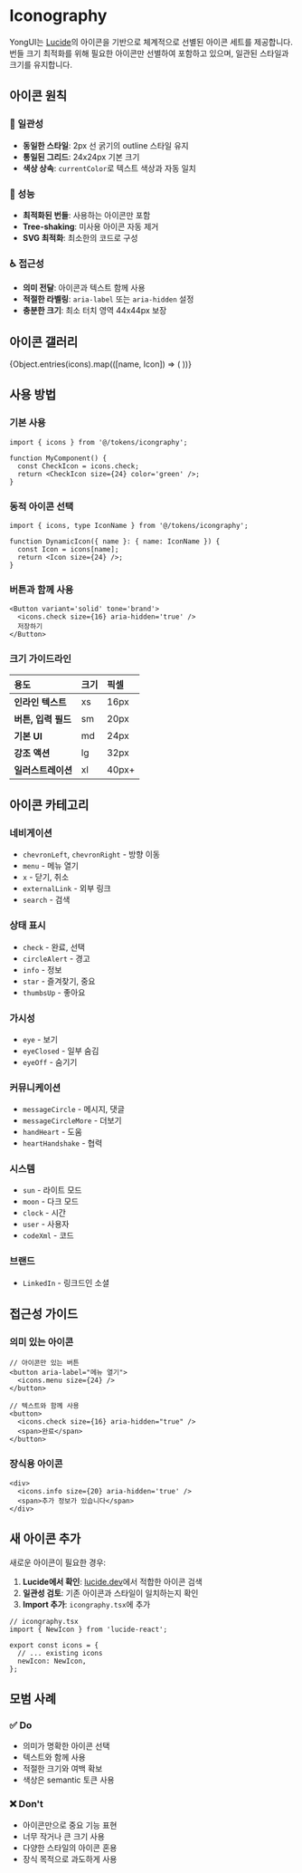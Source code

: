 
<Meta title='Tokens/Iconography' />

# Iconography

YongUI는 [Lucide](https://lucide.dev/)의 아이콘을 기반으로 체계적으로 선별된 아이콘 세트를 제공합니다.
번들 크기 최적화를 위해 필요한 아이콘만 선별하여 포함하고 있으며, 일관된 스타일과 크기를 유지합니다.

## 아이콘 원칙

### 🎨 일관성

- **동일한 스타일**: 2px 선 굵기의 outline 스타일 유지
- **통일된 그리드**: 24x24px 기본 크기
- **색상 상속**: `currentColor`로 텍스트 색상과 자동 일치

### 🚀 성능

- **최적화된 번들**: 사용하는 아이콘만 포함
- **Tree-shaking**: 미사용 아이콘 자동 제거
- **SVG 최적화**: 최소한의 코드로 구성

### ♿ 접근성

- **의미 전달**: 아이콘과 텍스트 함께 사용
- **적절한 라벨링**: `aria-label` 또는 `aria-hidden` 설정
- **충분한 크기**: 최소 터치 영역 44x44px 보장

## 아이콘 갤러리

<IconGallery>
  {Object.entries(icons).map(([name, Icon]) => (
    <IconItem name={name}>
      <Icon />
    </IconItem>
  ))}
</IconGallery>

## 사용 방법

### 기본 사용

```tsx
import { icons } from '@/tokens/icongraphy';

function MyComponent() {
  const CheckIcon = icons.check;
  return <CheckIcon size={24} color='green' />;
}
```

### 동적 아이콘 선택

```tsx
import { icons, type IconName } from '@/tokens/icongraphy';

function DynamicIcon({ name }: { name: IconName }) {
  const Icon = icons[name];
  return <Icon size={24} />;
}
```

### 버튼과 함께 사용

```tsx
<Button variant='solid' tone='brand'>
  <icons.check size={16} aria-hidden='true' />
  저장하기
</Button>
```

### 크기 가이드라인

| 용도                | 크기 | 픽셀  |
| :------------------ | :--- | :---- |
| **인라인 텍스트**   | xs   | 16px  |
| **버튼, 입력 필드** | sm   | 20px  |
| **기본 UI**         | md   | 24px  |
| **강조 액션**       | lg   | 32px  |
| **일러스트레이션**  | xl   | 40px+ |

## 아이콘 카테고리

### 네비게이션

- `chevronLeft`, `chevronRight` - 방향 이동
- `menu` - 메뉴 열기
- `x` - 닫기, 취소
- `externalLink` - 외부 링크
- `search` - 검색

### 상태 표시

- `check` - 완료, 선택
- `circleAlert` - 경고
- `info` - 정보
- `star` - 즐겨찾기, 중요
- `thumbsUp` - 좋아요

### 가시성

- `eye` - 보기
- `eyeClosed` - 일부 숨김
- `eyeOff` - 숨기기

### 커뮤니케이션

- `messageCircle` - 메시지, 댓글
- `messageCircleMore` - 더보기
- `handHeart` - 도움
- `heartHandshake` - 협력

### 시스템

- `sun` - 라이트 모드
- `moon` - 다크 모드
- `clock` - 시간
- `user` - 사용자
- `codeXml` - 코드

### 브랜드

- `LinkedIn` - 링크드인 소셜

## 접근성 가이드

### 의미 있는 아이콘

```tsx
// 아이콘만 있는 버튼
<button aria-label="메뉴 열기">
  <icons.menu size={24} />
</button>

// 텍스트와 함께 사용
<button>
  <icons.check size={16} aria-hidden="true" />
  <span>완료</span>
</button>
```

### 장식용 아이콘

```tsx
<div>
  <icons.info size={20} aria-hidden='true' />
  <span>추가 정보가 있습니다</span>
</div>
```

## 새 아이콘 추가

새로운 아이콘이 필요한 경우:

1. **Lucide에서 확인**: [lucide.dev](https://lucide.dev)에서 적합한 아이콘 검색
2. **일관성 검토**: 기존 아이콘과 스타일이 일치하는지 확인
3. **Import 추가**: `icongraphy.tsx`에 추가

```tsx
// icongraphy.tsx
import { NewIcon } from 'lucide-react';

export const icons = {
  // ... existing icons
  newIcon: NewIcon,
};
```

## 모범 사례

### ✅ Do

- 의미가 명확한 아이콘 선택
- 텍스트와 함께 사용
- 적절한 크기와 여백 확보
- 색상은 semantic 토큰 사용

### ❌ Don't

- 아이콘만으로 중요 기능 표현
- 너무 작거나 큰 크기 사용
- 다양한 스타일의 아이콘 혼용
- 장식 목적으로 과도하게 사용
